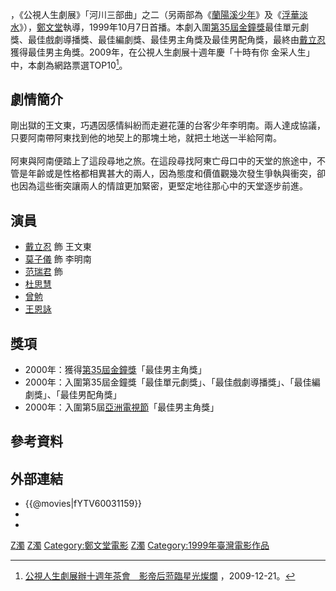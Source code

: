 {{電視節目資訊框
| 名稱       = 濁水溪的契約
| 原名       = ''The Pact of Choshui River''
| 圖片       = 
| 圖說       = 
| 類型       = 劇情
| 原創       = 
| 發展       = 
| 編劇       = 鄭靜芬
| 導演       = [[鄭文堂|鄭文堂]]
| 演出       = [[戴立忍|戴立忍]]<br>[[莫子儀|莫子儀]]
| 配音       = 
| 旁白       =  
| 字幕       =  
| 主題曲     = 
| 片頭曲     = 
| 片尾曲     = 
| 作曲       = 陳柔錚
| 國家       = {{ROC-TW}}
| 語言       = 台語、台灣國語
| 集數       = 1集
| 執行製片   = 
| 製片人     = 李俊磊
| 監製       = [[公共電視台|公共電視台]]
| 副製片人   = 
| 共同製片人 = 
| 編審       = 
| 製作統籌   = [[鄭文堂|鄭文堂]]
| 剪輯       = 蕭汝冠
| 攝影       = 林正英
| 年份       = 2008年
| 外景       = 
| 機位       = 
| 每集長     = 90分鐘
| 首播地區   = 
| 製作公司   = 綠光全傳播有限公司
| 影視公司   = [[公共電視台|公共電視台]]
| channel              = [[公共電視台|公共電視台]]
| picture_format       = 
| audio_format         = 
| first_run            = {{TWN}}
| first_aired          = 1999年10月7日
| last_aired       = 1999年10月7日
| 官方網站   = http://web.pts.org.tw/php/mealc/life/index.php?XPAGE=VIEW&XMAENO=345
| imdb_id   = 4256550
| tv_com_id = 
}}

{{engname|《濁水溪的契約》|The Pact of Choshui River}}，《公視人生劇展》「河川三部曲」之二（另兩部為《[[蘭陽溪少年|蘭陽溪少年]]》及《[[浮華淡水|浮華淡水]]》），[[鄭文堂|鄭文堂]]執導，1999年10月7日首播。本劇入圍[[第35屆金鐘獎|第35屆金鐘獎]]最佳單元劇獎、最佳戲劇導播獎、最佳編劇獎、最佳男主角獎及最佳男配角獎，最終由[[戴立忍|戴立忍]]獲得最佳男主角獎。2009年，在公視人生劇展十週年慶「十時有你 金采人生」中，本劇為網路票選TOP10<ref>[http://web.pts.org.tw/php/newsletter/view.php?NAENO=1&NEENO=2058 公視人生劇展辦十週年茶會　影帝后蒞臨星光燦爛] {{Wayback|url=http://web.pts.org.tw/php/newsletter/view.php?NAENO=1&NEENO=2058 |date=20131016083518 }}，2009-12-21。</ref>。

==劇情簡介==
剛出獄的王文東，巧遇因感情糾紛而走避花蓮的台客少年李明南。兩人達成協議，只要阿南帶阿東找到他的地契上的那塊土地，就把土地送一半給阿南。<br><br>
阿東與阿南便踏上了這段尋地之旅。在這段尋找阿東亡母口中的天堂的旅途中，不管是年齡或是性格都相異甚大的兩人，因為態度和價值觀幾次發生爭執與衝突，卻也因為這些衝突讓兩人的情誼更加緊密，更堅定地往那心中的天堂逐步前進。

==演員==
*[[戴立忍|戴立忍]] 飾 王文東
*[[莫子儀|莫子儀]] 飾 李明南
*[[范瑞君|范瑞君]] 飾 
*[[杜思慧|杜思慧]]
*[[曾勉|曾勉]]
*[[王恩詠|王恩詠]]

==獎項==
*2000年：獲得[[第35屆金鐘獎|第35屆金鐘獎]]「最佳男主角獎」
*2000年：入圍第35屆金鐘獎「最佳單元劇獎」、「最佳戲劇導播獎」、「最佳編劇獎」、「最佳男配角獎」
*2000年：入圍第5屆[[亞洲電視節|亞洲電視節]]「最佳男主角獎」

== 參考資料 ==
{{reflist}}

==外部連結==
*{{@movies|fYTV60031159}}
*{{douban}}
*{{imdb title|4256550}}

{{電視節目的變遷
|電視台={{flagicon|Taiwan}} [[公視主頻|公視主頻]]
|播放檔次=週日22:00~23:30
|節目名稱=濁水溪的契約<br />（1999.10.07）
|上一節目=　<br />（1999.09.30）
|下一節目=　<br />（1999.10.14）
}}

[[Category:1999年電視電影|Z濁]]
[[Category:公視人生劇展|Z濁]]
[[Category:鄭文堂電影|Category:鄭文堂電影]]
[[Category:河川題材作品|Z濁]]
[[Category:1999年臺灣電影作品|Category:1999年臺灣電影作品]]